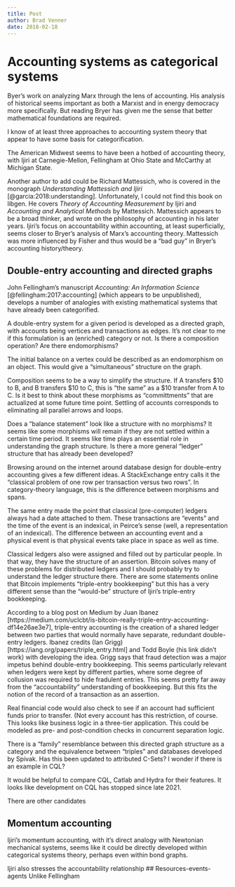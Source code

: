 ```yaml
---
title: Post
author: Brad Venner
date: 2018-02-18
---
```


# Accounting systems as categorical systems

Byer's work on analyzing Marx through the lens of accounting. His analysis of historical seems important as both a Marxist and in energy democracy more specifically. But reading Bryer has given me the sense that better mathematical foundations are required. 

I know of at least three approaches to accounting system theory that appear to have some basis for categorification.

The American Midwest seems to have been a hotbed of accounting theory, with Ijiri at Carnegie-Mellon, Fellingham at Ohio State and McCarthy at Michigan State.

Another author to add could be Richard Mattessich, who is covered in the monograph *Understanding Mattessich and Ijiri* [@garcia:2018:understanding]. Unfortunately, I could not find this book on libgen. He covers *Theory of Accounting Measurement* by Ijiri and *Accounting and Analytical Methods* by Mattessich. Mattessich appears to be a broad thinker, and wrote on the philosophy of accounting in his later years. Ijiri's focus on accountability within accounting, at least superficially, seems closer to Bryer's analysis of Marx's accounting theory. Mattessich was more influenced by Fisher and thus would be a "bad guy" in Bryer's accounting history/theory.

## Double-entry accounting and directed graphs


John Fellingham's manuscript *Accounting: An Information Science* [@fellingham:2017:accounting] (which appears to be unpublished), develops a number of analogies with existing mathematical systems that have already been categorified.

A double-entry system for a given period is developed as a directed graph, with accounts being vertices and transactions as edges. It's not clear to me if this formulation is an (enriched) category or not. Is there a composition operation? Are there endomorphisms?

The initial balance on a vertex could be described as an endomorphism on an object. This would give a "simultaneous" structure on the graph.

Composition seems to be a way to simplify the structure. If A transfers $10 to B, and B transfers $10 to C, this is "the same" as a $10 transfer from A to C. Is it best to think about these morphisms as "committments" that are actualized at some future time point. Settling of accounts corresponds to eliminating all parallel arrows and loops. 

Does a "balance statement" look like a structure with no morphisms? It seems like some morphisms will remain if they are not settled within a certain time period. It seems like time plays an essential role in understanding the graph structure. Is there a more general "ledger" structure that has already been developed?

Browsing around on the internet around database design for double-entry accounting gives a few different ideas. A StackExchange entry calls it the "classical problem of one row per transaction versus two rows". In category-theory language, this is the difference between morphisms and spans.

The same entry made the point that classical (pre-computer) ledgers always had a date attached to them. These transactions are "events" and the time of the event is an indexical, in Peirce's sense (well, a representation of an indexical). The difference between an accounting event and a physical event is that physical events take place in space as well as time.

Classical ledgers also were assigned and filled out by particular people. In that way, they have the structure of an assertion. Bitcoin solves many of these problems for distributed ledgers and I should probably try to understand the ledger structure there. There are some statements online that Bitcoin implements "triple-entry bookkeeping" but this has a very different sense than the "would-be" structure of Ijiri's triple-entry bookkeeping.

According to a blog post on Medium by Juan Ibanez [https://medium.com/uclcbt/is-bitcoin-really-triple-entry-accounting-df14e26ae3e7], triple-entry accounting is the creation of a shared ledger between two parties that would normally have separate, redundant double-entry ledgers. Ibanez credits (Ian Grigg)[https://iang.org/papers/triple_entry.html] and Todd Boyle (his link didn't work) with developing the idea. Grigg says that fraud detection was a major impetus behind double-entry bookkeeping. This seems particularly relevant when ledgers were kept by different parties, where some degree of collusion was required to hide fradulent entries. This seems pretty far away from the "accountability" understanding of bookkeeping. But this fits the notion of the record of a transaction as an assertion. 

Real financial code would also check to see if an account had sufficient funds prior to transfer. (Not every account has this restriction, of course. This looks like business logic in a three-tier application. This could be modeled as pre- and post-condition checks in concurrent separation logic. 

There is a "family" resemblance between this directed graph structure as a category and the equivalence between "triples" and databases developed by Spivak. Has this been updated to attributed C-Sets? I wonder if there is an example in CQL?



It would be helpful to compare CQL, Catlab and Hydra for their features. It looks like development on CQL has stopped since late 2021.  

There are other candidates 

## Momentum accounting
Ijiri's momentum accounting, with it's direct analogy with Newtonian mechanical systems, seems like it could be directly developed within categorical systems theory, perhaps even within bond graphs.

Ijiri also stresses the accountability relationship 
## Resources-events-agents
Unlike Fellingham

